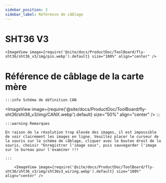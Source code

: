 ```yaml
---
sidebar_position: 3
sidebar_label: Référence de câblage
---
```




# SHT36 V3

    <ImageView image={require('@site/docs/ProductDoc/ToolBoard/fly-sht36/sht36_v3/img/pin.webp').default} size="100%" align="center" />


# Référence de câblage de la carte mère
    :::info Schéma de définition CAN
<ImageView image={require('@site/docs/ProductDoc/ToolBoard/fly-sht36/sht36_v3/img/CANX.webp').default} size="50%" align="center" />
    :::

    :::warning Remarques

    En raison de la résolution trop élevée des images, il est impossible de voir clairement les images en ligne. Veuillez placer le curseur de la souris sur le schéma de câblage, cliquer avec le bouton droit de la souris, choisir "Enregistrer l'image sous", puis sauvegarder l'image sur le bureau pour l'examiner !!!

    :::

        <ImageView image={require('@site/docs/ProductDoc/ToolBoard/fly-sht36/sht36_v3/img/sht36v3_wiring.webp').default} size="100%" align="center" />
